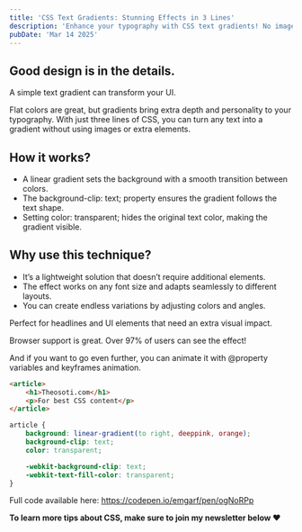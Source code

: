 ```yaml
---
title: 'CSS Text Gradients: Stunning Effects in 3 Lines'
description: 'Enhance your typography with CSS text gradients! No images, no extra elements—just pure CSS magic for bold, eye-catching UI design.'
pubDate: 'Mar 14 2025'
---
```



<Picture
	src="/short/03-2025/texts-gradients.gif"
	alt="CSS Text Gradients"
	width="400"
	height="600"
	style="margin: 2em auto 1em auto; display: block; border: 4px solid var(--border)"
/>

## Good design is in the details.

A simple text gradient can transform your UI.

Flat colors are great, but gradients bring extra depth and personality to your typography.
With just three lines of CSS, you can turn any text into a gradient without using images or extra elements.

## How it works?

- A linear gradient sets the background with a smooth transition between colors.
- The background-clip: text; property ensures the gradient follows the text shape.
- Setting color: transparent; hides the original text color, making the gradient visible.

## Why use this technique?

- It’s a lightweight solution that doesn’t require additional elements.
- The effect works on any font size and adapts seamlessly to different layouts.
- You can create endless variations by adjusting colors and angles.

Perfect for headlines and UI elements that need an extra visual impact.

Browser support is great.
Over 97% of users can see the effect!

And if you want to go even further, you can animate it with @property variables and keyframes animation.

```html
<article>
	<h1>Theosoti.com</h1>
	<p>For best CSS content</p>
</article>
```

```css
article {
	background: linear-gradient(to right, deeppink, orange);
	background-clip: text;
	color: transparent;

	-webkit-background-clip: text;
	-webkit-text-fill-color: transparent;
}
```

Full code available here: https://codepen.io/emgarf/pen/ogNoRPp

**To learn more tips about CSS, make sure to join my newsletter below ❤️**
